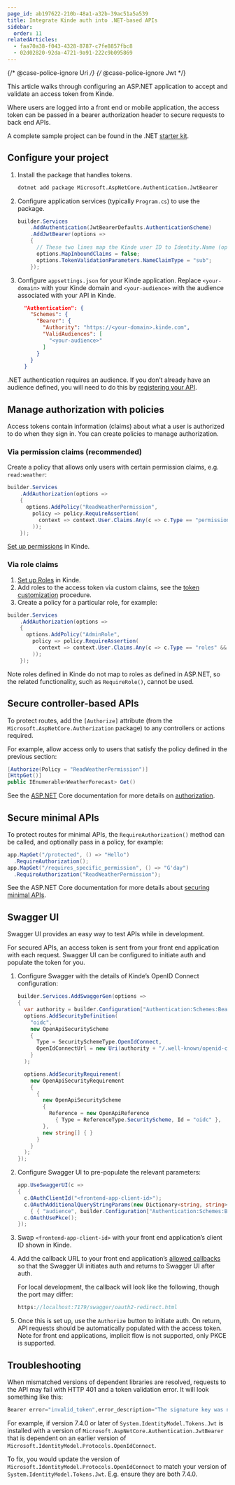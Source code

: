 ```yaml
---
page_id: ab197622-210b-48a1-a32b-39ac51a5a539
title: Integrate Kinde auth into .NET-based APIs
sidebar:
  order: 11
relatedArticles:
  - faa70a38-f043-4328-8787-c7fe8857fbc8
  - 02d02820-92da-4721-9a91-222c9b095869
---
```


{/* @case-police-ignore Uri */}
{/* @case-police-ignore Jwt */}

This article walks through configuring an ASP.NET application to accept and validate an access token from Kinde.

Where users are logged into a front end or mobile application, the access token can be passed in a bearer authorization header to secure requests to back end APIs.

A complete sample project can be found in the .NET [starter kit](https://github.com/kinde-starter-kits/dotnet-webapi-starter-kit).

## Configure your project

1. Install the package that handles tokens.

   ```bash
   dotnet add package Microsoft.AspNetCore.Authentication.JwtBearer
   ```

2. Configure application services (typically `Program.cs`) to use the package.

   ```csharp
   builder.Services
       .AddAuthentication(JwtBearerDefaults.AuthenticationScheme)
       .AddJwtBearer(options =>
       {
         // These two lines map the Kinde user ID to Identity.Name (optional).
         options.MapInboundClaims = false;
         options.TokenValidationParameters.NameClaimType = "sub";
       });
   ```

3. Configure `appsettings.json` for your Kinde application. Replace `<your-domain>` with your Kinde domain and `<your-audience>` with the audience associated with your API in Kinde.

   ```json
     "Authentication": {
       "Schemes": {
         "Bearer": {
           "Authority": "https://<your-domain>.kinde.com",
           "ValidAudiences": [
             "<your-audience>"
           ]
         }
       }
     }
   ```

.NET authentication requires an audience. If you don’t already have an audience defined, you will need to do this by [registering your API](/developer-tools/your-apis/register-manage-apis/).

## Manage authorization with policies

Access tokens contain information (claims) about what a user is authorized to do when they sign in. You can create policies to manage authorization.

### Via permission claims (recommended)

Create a policy that allows only users with certain permission claims, e.g. `read:weather`:

```csharp
builder.Services
    .AddAuthorization(options =>
    {
      options.AddPolicy("ReadWeatherPermission",
        policy => policy.RequireAssertion(
          context => context.User.Claims.Any(c => c.Type == "permissions" && c.Value == "read:weather")
        ));
    });
```

[Set up permissions](/manage-users/roles-and-permissions/user-permissions/) in Kinde.

### Via role claims

1. [Set up Roles](/manage-users/roles-and-permissions/user-permissions/) in Kinde.
2. Add roles to the access token via custom claims, see the [token customization](/build/tokens/token-customization/) procedure.
3. Create a policy for a particular role, for example:

```csharp
builder.Services
    .AddAuthorization(options =>
    {
      options.AddPolicy("AdminRole",
        policy => policy.RequireAssertion(
          context => context.User.Claims.Any(c => c.Type == "roles" && c.Value == "admin")
        ));
    });
```

Note roles defined in Kinde do not map to roles as defined in ASP.NET, so the related functionality, such as `RequireRole()`, cannot be used.

## Secure controller-based APIs

To protect routes, add the `[Authorize]` attribute (from the `Microsoft.AspNetCore.Authorization` package) to any controllers or actions required.

For example, allow access only to users that satisfy the policy defined in the previous section:

```csharp
[Authorize(Policy = "ReadWeatherPermission")]
[HttpGet()]
public IEnumerable<WeatherForecast> Get()
```

See the [ASP.NET](http://ASP.NET) Core documentation for more details on [authorization](https://learn.microsoft.com/en-us/aspnet/core/security/authorization/simple?view=aspnetcore-8.0#use-the-authorize-attribute).

## Secure minimal APIs

To protect routes for minimal APIs, the `RequireAuthorization()` method can be called, and optionally pass in a policy, for example:

```csharp
app.MapGet("/protected", () => "Hello")
  .RequireAuthorization();
app.MapGet("/requires_specific_permission", () => "G'day")
  .RequireAuthorization("ReadWeatherPermission");
```

See the ASP.NET Core documentation for more details about [securing minimal APIs](https://learn.microsoft.com/en-us/aspnet/core/fundamentals/minimal-apis/security?view=aspnetcore-8.0).

## Swagger UI

Swagger UI provides an easy way to test APIs while in development.

For secured APIs, an access token is sent from your front end application with each request. Swagger UI can be configured to initiate auth and populate the token for you.

1. Configure Swagger with the details of Kinde’s OpenID Connect configuration:

   ```csharp
   builder.Services.AddSwaggerGen(options =>
   {
     var authority = builder.Configuration["Authentication:Schemes:Bearer:Authority"];
     options.AddSecurityDefinition(
       "oidc",
       new OpenApiSecurityScheme
       {
         Type = SecuritySchemeType.OpenIdConnect,
         OpenIdConnectUrl = new Uri(authority + "/.well-known/openid-configuration")
       }
     );

     options.AddSecurityRequirement(
       new OpenApiSecurityRequirement
       {
         {
           new OpenApiSecurityScheme
           {
             Reference = new OpenApiReference
               { Type = ReferenceType.SecurityScheme, Id = "oidc" },
           },
           new string[] { }
         }
       }
     );
   });
   ```

2. Configure Swagger UI to pre-populate the relevant parameters:

   ```csharp
   app.UseSwaggerUI(c =>
   {
     c.OAuthClientId("<frontend-app-client-id>");
     c.OAuthAdditionalQueryStringParams(new Dictionary<string, string>
       { { "audience", builder.Configuration["Authentication:Schemes:Bearer:ValidAudiences:0"] ?? "" } });
     c.OAuthUsePkce();
   });
   ```

3. Swap `<frontend-app-client-id>` with your front end application’s client ID shown in Kinde.
4. Add the callback URL to your front end application’s [allowed callbacks](/get-started/connect/callback-urls/) so that the Swagger UI initiates auth and returns to Swagger UI after auth.

   For local development, the callback will look like the following, though the port may differ:

   ```csharp
   https://localhost:7179/swagger/oauth2-redirect.html
   ```

5. Once this is set up, use the `Authorize` button to initiate auth. On return, API requests should be automatically populated with the access token. Note for front end applications, implicit flow is not supported, only PKCE is supported.

## Troubleshooting

When mismatched versions of dependent libraries are resolved, requests to the API may fail with HTTP 401 and a token validation error. It will look something like this:

```csharp
Bearer error="invalid_token",error_description="The signature key was not found"
```

For example, if version 7.4.0 or later of `System.IdentityModel.Tokens.Jwt` is installed with a version of `Microsoft.AspNetCore.Authentication.JwtBearer` that is dependent on an earlier version of `Microsoft.IdentityModel.Protocols.OpenIdConnect`.

To fix, you would update the version of `Microsoft.IdentityModel.Protocols.OpenIdConnect` to match your version of `System.IdentityModel.Tokens.Jwt`. E.g. ensure they are both 7.4.0.
